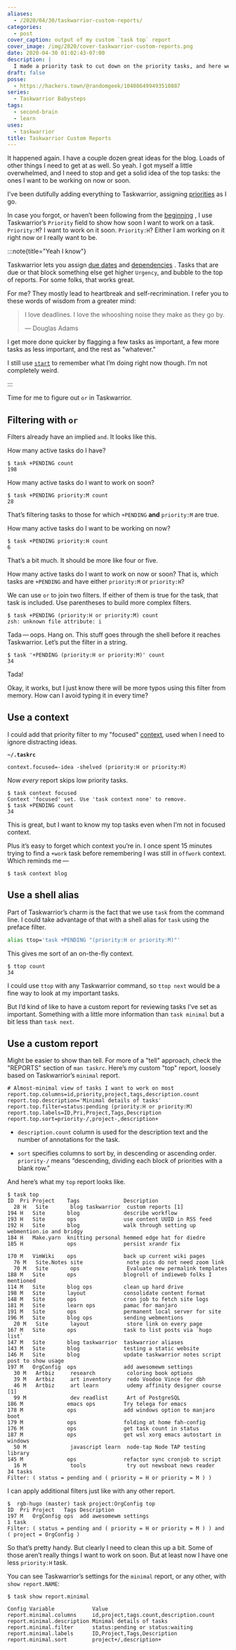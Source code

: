 ```yaml
---
aliases:
  - /2020/04/30/taskwarrior-custom-reports/
categories:
  - post
cover_caption: output of my custom `task top` report
cover_image: /img/2020/cover-taskwarrior-custom-reports.png
date: 2020-04-30 01:02:43-07:00
description: |
  I made a priority task to cut down on the priority tasks, and here we are
draft: false
posse:
  - https://hackers.town/@randomgeek/104086499493510887
series:
  - Taskwarrior Babysteps
tags:
  - second-brain
  - learn
uses:
  - taskwarrior
title: Taskwarrior Custom Reports
---
```


It happened again. I have a couple dozen great ideas for the blog. Loads of
other things I need to get at as well. So yeah. I got myself a little
overwhelmed, and I need to stop and get a solid idea of the top tasks: the ones
I want to be working on now or soon.

[priorities]: /post/2017/12/taskwarrior-priorities/

I’ve been dutifully adding everything to Taskwarrior, assigning
[priorities][priorities] as I go.

[beginning]: /post/2017/12/taskwarrior/

In case you forgot, or haven’t been following from the [beginning][] , I use
Taskwarrior’s `Priority` field to show how soon I want to work on a task.
`Priority:M`? I want to work on it soon. `Priority:H`? Either I am working on
it right now or I really want to be.

[due-dates]: /post/2018/01/taskwarrior-due-dates/
[dependencies]: /post/2018/02/setting-task-dependencies-in-taskwarrior/
[task-active]: /post/2018/12/active-tasks-in-taskwarrior/

:::note{title="Yeah I know"}

Taskwarrior lets you assign [due dates][due-dates] and
[dependencies][dependencies] . Tasks that are due or that block something else
get higher `Urgency`, and bubble to the top of reports. For some folks, that
works great.

For me? They mostly lead to heartbreak and self-recrimination. I refer you to
these words of wisdom from a greater mind:

> I love deadlines. I love the whooshing noise they make as they go by.
>
> — Douglas Adams

I get more done quicker by flagging a few tasks as important, a few more tasks
as less important, and the rest as "whatever."

I still use [`start`][task-active] to remember what I’m doing right now though. I’m not
completely weird.

:::

Time for me to figure out `or` in Taskwarrior.

## Filtering with `or`

Filters already have an implied `and`. It looks like this.

How many active tasks do I have?

```
$ task +PENDING count
198
```

How many active tasks do I want to work on soon?

```
$ task +PENDING priority:M count
28
```

That’s filtering tasks to those for which `+PENDING` **and** `priority:M` are
true.

How many active tasks do I want to be working on now?

```
$ task +PENDING priority:H count
6
```

That’s a bit much. It should be more like four or five.

How many active tasks do I want to work on now or soon? That is, which tasks
are `+PENDING` and have either `priority:M` or `priority:H`?

We can use `or` to join two filters. If either of them is true for the task,
that task is included. Use parentheses to build more complex filters.

```
$ task +PENDING (priority:H or priority:M) count
zsh: unknown file attribute: i
```

Tada — oops. Hang on. This stuff goes through the shell before it reaches
Taskwarrior. Let’s put the filter in a string.

```
$ task '+PENDING (priority:H or priority:M)' count
34
```

Tada!

Okay, it works, but I just know there will be more typos using this filter from
memory. How can I avoid typing it in every time?

## Use a context

I could add that priority filter to my "focused" [context](/post/2018/02/taskwarrior-contexts/), used when I need to ignore distracting ideas.

**`~/.taskrc`**

```
context.focused=-idea -shelved (priority:H or priority:M)
```

Now *every* report skips low priority tasks.

```
$ task context focused
Context 'focused' set. Use 'task context none' to remove.
$ task +PENDING count
34
```

This is great, but I want to know my top tasks even when I’m not in focused context.

Plus it’s easy to forget which context you’re in. I once spent 15 minutes
trying to find a `+work` task before remembering I was still in `offwork`
context. Which reminds me — 

```
$ task context blog
```

## Use a shell alias

Part of Taskwarrior’s charm is the fact that we use `task` from the command
line. I could take advantage of that with a shell alias for `task` using the
preface filter.

```bash title="~/.aliases"
alias ttop='task +PENDING "(priority:H or priority:M)"'
```

This gives me sort of an on-the-fly context.

```
$ ttop count
34
```

I could use `ttop` with any Taskwarrior command, so `ttop next` would be a fine
way to look at my important tasks.

But I’d kind of like to have a custom report for reviewing tasks I’ve set as
important. Something with a little more information than `task minimal` but a
bit less than `task next`.

## Use a custom report

Might be easier to show than tell. For more of a "tell" approach, check the
"REPORTS" section of `man taskrc`. Here’s my custom "top" report, loosely based
on Taskwarrior’s `minimal` report.

```text title="~/.taskrc"
# Almost-minimal view of tasks I want to work on most
report.top.columns=id,priority,project,tags,description.count 
report.top.description='Minimal details of tasks'
report.top.filter=status:pending (priority:H or priority:M)
report.top.labels=ID,Pri,Project,Tags,Description
report.top.sort=priority-/,project-,description+ 
```

- `description.count` column is used for the description text and the number of
  annotations for the task.

- `sort` specifies columns to sort by, in descending or ascending order.
  `priority-/` means “descending, dividing each block of priorities with a
  blank row.”

And here’s what my `top` report looks like.

```
$ task top
ID  Pri Project    Tags              Description
  28 H   Site       blog taskwarrior  custom reports [1]
194 H   Site       blog              describe workflow
193 H   Site       ops               use content UUID in RSS feed
192 H   Site       blog              walk through setting up webmention.io and bridgy
184 H   Make.yarn  knitting personal hemmed edge hat for diedre
185 H              ops               persist xrandr fix

170 M   VimWiki    ops               back up current wiki pages
  76 M   Site.Notes site              note pics do not need zoom link
  70 M   Site       ops               Evaluate new permalink templates
188 M   Site       ops               blogroll of indieweb folks I mentioned
114 M   Site       blog ops          clean up hard drive
198 M   Site       layout            consolidate content format
148 M   Site       ops               cron job to fetch site logs
181 M   Site       learn ops         pamac for manjaro
191 M   Site       ops               permanent local server for site
196 M   Site       blog ops          sending webmentions
  20 M   Site       layout            store link on every page
167 M   Site       ops               task to list posts via `hugo list`
147 M   Site       blog taskwarrior  taskwarrior aliases
143 M   Site       blog              testing a static website
146 M   Site       blog              update taskwarrior notes script post to show usage
197 M   OrgConfig  ops               add awesomewm settings
  30 M   Artbiz     research          coloring book options
  39 M   Artbiz     art inventory     redo Voodoo Vince for dbh
  46 M   Artbiz     art learn         udemy affinity designer course [1]
  99 M              dev readlist      Art of PostgreSQL
186 M              emacs ops         Try telega for emacs
178 M              ops               add windows option to manjaro boot
179 M              ops               folding at home fah-config
176 M              ops               get task count in status
187 M              ops               get wsl xorg emacs autostart in windows
  50 M              javascript learn  node-tap Node TAP testing library
145 M              ops               refactor sync cronjob to script
  16 M              tools             try out newsboat news reader
34 tasks
Filter: ( status = pending and ( priority = H or priority = M ) )
```

I can apply additional filters just like with any other report.

```
$  rgb-hugo (master) task project:OrgConfig top
ID  Pri Project   Tags Description
197 M   OrgConfig ops  add awesomewm settings
1 task
Filter: ( status = pending and ( priority = H or priority = M ) ) and ( project = OrgConfig )
```

So that’s pretty handy. But clearly I need to clean this up a bit. Some of
those aren’t really things I want to work on soon. But at least now I have one
less `priority:H` task.

You can see Taskwarrior’s settings for the `minimal` report, or any other, with
`show report.NAME`:

```
$ task show report.minimal

Config Variable            Value
report.minimal.columns     id,project,tags.count,description.count
report.minimal.description Minimal details of tasks
report.minimal.filter      status:pending or status:waiting
report.minimal.labels      ID,Project,Tags,Description
report.minimal.sort        project+/,description+
```
